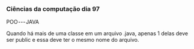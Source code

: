 




### Ciências da computação dia 97

POO --- JAVA

Quando há mais de uma classe em um arquivo .java, apenas 1 delas deve
ser public e essa deve ter o mesmo nome do arquivo.


